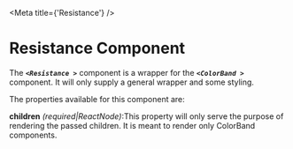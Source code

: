 

<Meta title={'Resistance'} />

# Resistance Component

The **_`<Resistance >`_** component is a wrapper for the **_`<ColorBand >`_** component. It will only supply a general wrapper and some styling.

The properties available for this component are:

**children** _(required|ReactNode)_:This property will only serve the purpose of rendering the passed children. It is meant to render only ColorBand components.

<Canvas >
    <Story 
    id='resistance--main'
    />
</Canvas>